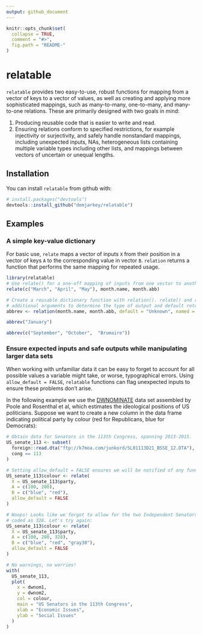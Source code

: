 ```yaml
---
output: github_document
---
```


<!-- README.md is generated from README.Rmd. Please edit that file -->

```r
knitr::opts_chunk$set(
  collapse = TRUE,
  comment = "#>",
  fig.path = "README-"
)
```

# relatable

`relatable` provides two easy-to-use, robust functions for mapping from a vector of keys to a vector of values, as well as creating and applying more sophisticated mappings, such as many-to-many, one-to-many, and many-to-one relations. These are primarily designed with two goals in mind:

1. Producing reusable code that is easier to write and read.
2. Ensuring relations conform to specified restrictions, for example injectivity or surjectivity, and safely handle nonstandard mappings, including unexpected inputs, NAs, heterogeneous lists containing multiple variable types including other lists, and mappings between vectors of uncertain or unequal lengths.

## Installation

You can install `relatable` from github with:

```r
# install.packages("devtools")
devtools::install_github("domjarkey/relatable")
```

## Examples

### A simple key-value dictionary

For basic use, `relate` maps a vector of inputs `X` from their position in a vector of keys `A` to the corresponding value in vector `B`. `relation` returns a function that performs the same mapping for repeated usage. 

```r
library(relatable)
# Use relate() for a one-off mapping of inputs from one vector to another
relate(c("March", "April", "May"), month.name, month.abb)

# Create a reusable dictionary function with relation(). relate() and relation() take
# additional arguments to determine the type of output and default return values.
abbrev <- relation(month.name, month.abb, default = "Unknown", named = TRUE)

abbrev("January")

abbrev(c("September", "October",  "Brumaire"))
```

### Ensure expected inputs and safe outputs while manipulating larger data sets

When working with unfamiliar data it can be easy to forget to account for all possible values a variable might take, or worse, typographical errors. Using `allow_default = FALSE`, `relatable` functions can flag unexpected inputs to ensure these problems don't arise.

In the following example we use the [DWNOMINATE](https://voteview.com/about) data set assembled by Poole and Rosenthal et al, which estimates the ideological positions of US politicians. Suppose we want to create a new column in the data frame indicating political party by colour (red for Republicans, blue for Democrats):

```r
# Obtain data for Senators in the 113th Congress, spanning 2013-2015.
US_senate_113 <- subset(
  foreign::read.dta("ftp://k7moa.com/junkord/SL01113D21_BSSE_12.DTA"),
  cong == 113
)

# Setting allow_default = FALSE ensures we will be notified of any funny inputs.
US_senate_113$colour <- relate(
  X = US_senate_113$party,
  A = c(100, 200),
  B = c("blue", "red"),
  allow_default = FALSE
)

# Woops! Looks like we forgot to allow for the two Independent Senators in the data set,
# coded as 328. Let's try again:
US_senate_113$colour <- relate(
  X = US_senate_113$party,
  A = c(100, 200, 328),
  B = c("blue", "red", "gray30"),
  allow_default = FALSE
)

# No warnings, no worries!
with(
  US_senate_113,
  plot(
    x = dwnom1,
    y = dwnom2,
    col = colour,
    main = "US Senators in the 113th Congress",
    xlab = "Economic Issues",
    ylab = "Social Issues"
  )
)
```
